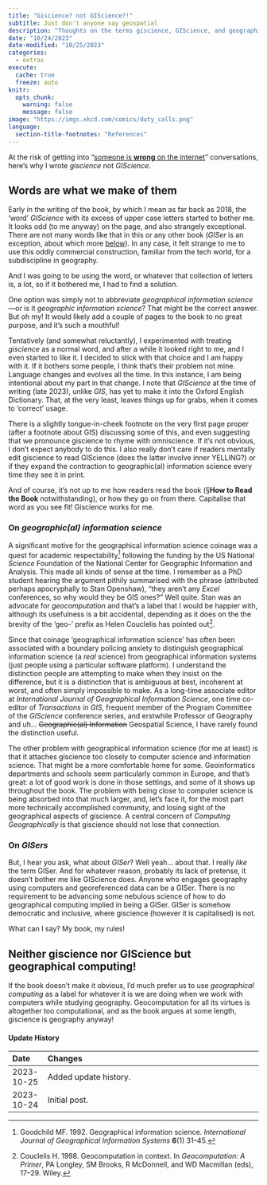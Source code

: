 ```yaml
---
title: "Giscience? not GIScience?!"
subtitle: Just don't anyone say geospatial
description: "Thoughts on the terms giscience, GIScience, and geographic(al) information science. Also: GISer"
date: "10/24/2023"
date-modified: "10/25/2023"
categories:
  - extras
execute: 
  cache: true
  freeze: auto
knitr:
  opts_chunk: 
    warning: false
    message: false
image: "https://imgs.xkcd.com/comics/duty_calls.png"
language:
  section-title-footnotes: "References"
---
```


At the risk of getting into "[someone is **wrong** on the internet](https://xkcd.com/386/)" conversations, here's why I wrote *giscience* not *GIScience*.

## Words are what we make of them
Early in the writing of the book, by which I mean as far back as 2018, the 'word' *GIScience* with its excess of upper case letters started to bother me. It looks odd (to me anyway) on the page, and also strangely exceptional. There are not many words like that in this or any other book (*GISer* is an exception, about which more [below](#on-gisers)). In any case, it felt strange to me to use this oddly commercial construction, familiar from the tech world, for a subdiscipline in geography.

And I was going to be using the word, or whatever that collection of letters is, a lot, so if it bothered me, I had to find a solution.

One option was simply not to abbreviate *geographical information science*&mdash;or is it *geographic information science*? That might be the correct answer. But oh my! It would likely add a couple of pages to the book to no great purpose, and it's such a mouthful!

Tentatively (and somewhat reluctantly), I experimented with treating *giscience* as a normal word, and after a while it looked right to me, and I even started to like it. I decided to stick with that choice and I am happy with it. If it bothers some people, I think that's their problem not mine. Language changes and evolves all the time. In this instance, I am being intentional about my part in that change. I note that *GIScience* at the time of writing (late 2023), unlike *GIS*, has yet to make it into the Oxford English Dictionary. That, at the very least, leaves things up for grabs, when it comes to 'correct' usage. 

There is a slightly tongue-in-cheek footnote on the very first page proper (after a footnote about GIS) discussing some of this, and even suggesting that we pronounce giscience to rhyme with omniscience. If it's not obvious, I don't expect anybody to do this. I also really don't care if readers mentally edit giscience to read GIScience (does the latter involve inner YELLING?) or if they expand the contraction to geographic(al) information science every time they see it in print.

And of course, it's not up to me how readers read the book (&sect;**How to Read the Book** notwithstanding), or how they go on from there. Capitalise that word as you see fit! Giscience works for me.

### On *geographic(al) information science*
A significant motive for the geographical information science coinage was a quest for academic respectability^[Goodchild MF. 1992. Geographical information science. *International Journal of Geographical Information Systems* **6**(1) 31–45.] following the funding by the US National _Science_ Foundation of the National Center for Geographic Information and Analysis. This made all kinds of sense at the time. I remember as a PhD student hearing the argument pithily summarised with the phrase (attributed perhaps apocryphally to Stan Openshaw), "they aren't any *Excel* conferences, so why would they be GIS ones?" Well quite. Stan was an advocate for *geocomputation* and that's a label that I would be happier with, although its usefulness is a bit accidental, depending as it does on the the brevity of the 'geo-' prefix as Helen Couclelis has pointed out^[Couclelis H. 1998. Geocomputation in context. In *Geocomputation: A Primer*, PA Longley, SM Brooks, R McDonnell, and WD Macmillan (eds), 17–29. Wiley.].

Since that coinage 'geographical information science' has often been associated with a boundary policing anxiety to distinguish geographical information science (a _real_ science) from geographical information systems (just people using a particular software platform). I understand the distinction people are attempting to make when they insist on the difference, but it is a distinction that is ambiguous at best, incoherent at worst, and often simply impossible to make. As a long-time associate editor at _International Journal of Geographical Information Science_, one time co-editor of _Transactions in GIS_, frequent member of the Program Committee of the _GIScience_ conference series, and erstwhile Professor of Geography and uh... ~~Geographic(al) Information~~ Geospatial Science, I have rarely found the distinction useful.

The other problem with geographical information science (for me at least) is that it attaches giscience too closely to computer science and information science. That might be a more comfortable home for some. Geoinformatics departments and schools seem particularly common in Europe, and that's great: a lot of good work is done in those settings, and some of it shows up throughout the book. The problem with being close to computer science is being absorbed into that much larger, and, let's face it, for the most part more technically accomplished community, and losing sight of the geographical aspects of giscience. A central concern of _Computing Geographically_ is that giscience should not lose that connection.

### On *GISers*
But, I hear you ask, what about *GISer*? Well yeah... about that. I really *like* the term GISer. And for whatever reason, probably its lack of pretense, it doesn't bother me like GIScience does. Anyone who engages geography using computers and georeferenced data can be a GISer. There is no requirement to be advancing some nebulous science of how to do geographical computing implied in being a GISer. GISer is somehow democratic and inclusive, where giscience (however it is capitalised) is not.

What can I say? My book, my rules!

## Neither giscience nor GIScience but geographical computing!
If the book doesn't make it obvious, I'd much prefer us to use _geographical computing_ as a label for whatever it is we are doing when we work with computers while studying geography. Geocomputation for all its virtues is altogether too computational, and as the book argues at some length, giscience is geography anyway!

::: {.callout-note collapse="true"}
#### Update History

| Date       | Changes                                                                |
|:-----------|:-----------------------------------------------------------------------|
| 2023-10-25 | Added update history.                                                  |
| 2023-10-24 | Initial post.                                                          |

:::

